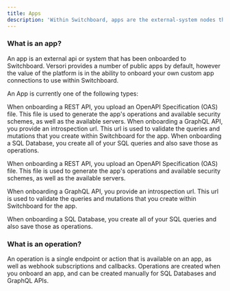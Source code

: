 ```yaml
---
title: Apps
description: 'Within Switchboard, apps are the external-system nodes that you use to build out your integrations.'
---
```


### What is an app?

An app is an external api or system that has been onboarded to Switchboard. Versori provides a number of public apps by
default, however the value of the platform is in the ability to onboard your own custom app connections to use within
Switchboard.

An App is currently one of the following types:

<CardGroup cols={1}>
    <Card title="REST API" href="/v1alpha1/how-to-guides/apps/onboarding-apps/rest-api">
        When onboarding a REST API, you upload an OpenAPI Specification (OAS) file. This file is used to generate the
        app's operations and available security schemes, as well as the available servers.
    </Card>
    <Card title="GraphQL API" href="/v1alpha1/how-to-guides/apps/onboarding-apps/graphql-api">
        When onboarding a GraphQL API, you provide an introspection url. This url is used to validate the queries and
        mutations that you create within Switchboard for the app.
    </Card>
    <Card title="SQL Database" href="/v1alpha1/how-to-guides/apps/onboarding-apps/sql-app">
        When onboarding a SQL Database, you create all of your SQL queries and also save those as operations.
    </Card>
</CardGroup>

When onboarding a REST API, you upload an OpenAPI Specification (OAS) file. This file is used to generate the app's
operations and available security schemes, as well as the available servers.

When onboarding a GraphQL API, you provide an introspection url. This url is used to validate the queries and mutations
that you create within Switchboard for the app.

When onboarding a SQL Database, you create all of your SQL queries and also save those as operations.

### What is an operation?

An operation is a single endpoint or action that is available on an app, as well as webhook subscriptions and callbacks.
Operations are created when you onboard an app, and can be created manually for SQL Databases and GraphQL APIs.
